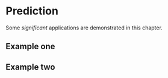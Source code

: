 # Prediction

Some _significant_ applications are demonstrated in this chapter.

## Example one

## Example two
